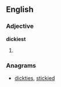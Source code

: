 ==English==

===Adjective===
'''dickiest'''

# {{superlative of|[[dicky]]}}

===Anagrams===
* [[dickties#English|dickties]], [[stickied#English|stickied]]